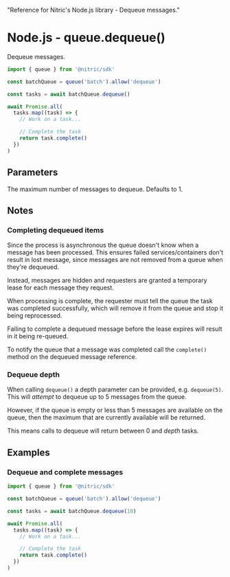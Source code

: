   "Reference for Nitric's Node.js library - Dequeue messages."

# Node.js - queue.dequeue()

Dequeue messages.

```javascript
import { queue } from '@nitric/sdk'

const batchQueue = queue('batch').allow('dequeue')

const tasks = await batchQueue.dequeue()

await Promise.all(
  tasks.map((task) => {
    // Work on a task...

    // Complete the task
    return task.complete()
  })
)
```

## Parameters

<Properties>
  <Property name="depth" type="number">
    The maximum number of messages to dequeue. Defaults to 1.
  </Property>
</Properties>

## Notes

### Completing dequeued items

Since the process is asynchronous the queue doesn't know when a message has been processed. This ensures failed services/containers don't result in lost message, since messages are not removed from a queue when they're dequeued.

Instead, messages are hidden and requesters are granted a temporary lease for each message they request.

When processing is complete, the requester must tell the queue the task was completed successfully, which will remove it from the queue and stop it being reprocessed.

<Note>
  Failing to complete a dequeued message before the lease expires will result in
  it being re-queued.
</Note>

To notify the queue that a message was completed call the `complete()` method on the dequeued message reference.

### Dequeue depth

When calling `dequeue()` a depth parameter can be provided, e.g. `dequeue(5)`. This will _attempt_ to dequeue up to 5 messages from the queue.

However, if the queue is empty or less than 5 messages are available on the queue, then the maximum that are currently available will be returned.

This means calls to dequeue will return between 0 and _depth_ tasks.

## Examples

### Dequeue and complete messages

```javascript
import { queue } from '@nitric/sdk'

const batchQueue = queue('batch').allow('dequeue')

const tasks = await batchQueue.dequeue(10)

await Promise.all(
  tasks.map((task) => {
    // Work on a task...

    // Complete the task
    return task.complete()
  })
)
```
